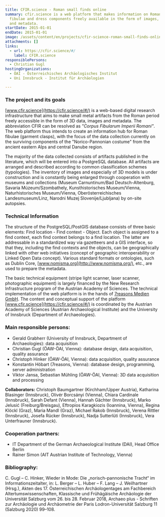 ```yaml
---
title: CFIR.science - Roman small finds online
summary: cfir.science is a web platform that makes information on Roman-age
  fibulae and dress components freely available in the form of images, 3D models
  and metadata.
startDate: 2015-01-01
endDate: 2015-01-01
image: /assets/content/en/projects/cfir-science-roman-small-finds-online/npt_fluegelfibel.jpg
attachments: []
links:
  - url: https://cfir.science/#/
    label: CFIR.science
responsiblePersons:
  - Christian Gugl
hostingOrganizations:
  - ÖAI - Österreichisches Archäologisches Institut
  - Uni Innsbruck - Institut für Archäologien

---
```

### **The project and its goals**

[www.cfir.science](https://cfir.science/#/) is a web-based digital research infrastructure that aims to make small metal artifacts from the Roman period freely accessible in the form of 3D data, images and metadata. The abbreviation CFIR can be resolved as _"Corpus Fibularum Imperii Romani"_. The web platform thus intends to create an information hub for Roman fibulae (garment clasps), with the focus of the data collection currently on the surviving components of the "Norico-Pannonian costume" from the ancient eastern Alps and central Danube region.

The majority of the data collected consists of artifacts published in the literature, which will be entered into a PostgreSQL database. All artifacts are arranged and described according to common classification schemes (typologies). The inventory of images and especially of 3D models is under construction and is constantly being enlarged through cooperation with museums and collections (Museum Carnuntinum/Bad Deutsch-Altenburg, Savaria Múzeum/Szombathely, Kunsthistorisches Museum/Vienna, Naturhistorisches Museum/Vienna, Oberösterreichisches Landesmuseum/Linz, Narodni Muzej Slovenije/Ljubljana) by on-site autopsies.

### **Technical Information**

The structure of the PostgreSQL/PostGIS database consists of three basic elements: Find location - Find context - Object. Each object is assigned to a find context, each find context belongs to a find location. The latter are addressable in a standardized way via gazetteers and a GIS interface, so that they, including the find contexts and the objects, can be geographically linked with other web initiatives (concept of geographic interoperability or Linked Open Data concept). Various standard formats or ontologies, such as Dublin Core, [www.nomisma.org](http://www.nomisma.org/), etc., are used to prepare the metadata.

The basic technical equipment (stripe light scanner, laser scanner, photographic equipment) is largely financed by the New Research Infrastructure program of the Austrian Academy of Sciences. The technical implementation of the web platform is in the hands of [7reasons Medien GmbH](https://www.7reasons.net/). The content and conceptual support of the platform [www.cfir.science](https://cfir.science/#/) is coordinated by the Austrian Academy of Sciences (Austrian Archaeological Institute) and the University of Innsbruck (Department of Archaeologies).

### **Main responsible persons:**

*   Gerald Grabherr (University of Innsbruck, Department of Archaeologies): data acquisition
*   Christian Gugl (ÖAW-ÖAI, Vienna): database design, data acquisition, quality assurance
*   Christoph Hinker (ÖAW-ÖAI, Vienna): data acquisition, quality assurance
*   Konstantin Höbart (7reasons, Vienna): database design, programming, server administration
*   Viktor Jansa, Sebastian Mühling (ÖAW-ÖAI, Vienna): 3D data acquisition and processing

**Collaborators:** Christoph Baumgartner (Kirchham/Upper Austria), Katharina Blasinger (Innsbruck), Olivér Borcsányi (Vienna), Chiara Cardinale (Innsbruck), Sarah Defant (Vienna), Hannah Gächter (Innsbruck), Marko Jelusić (Freiburg/Breisgau), Eftropios Karagkiozis (Ioannina, Vienna), Regina Klöckl (Graz), Maria Mandl (Graz), Michael Rakob (Innsbruck), Verena Rittler (Innsbruck), Josefa Rücker (Innsbruck), Nadja Sutterlüti (Innsbruck), Vera Unterfrauner (Innsbruck).

### **Cooperation partners:**

*   IT Department of the German Archaeological Institute (DAI), Head Office Berlin
*   Rainer Simon (AIT Austrian Institute of Technology, Vienna)

### **Bibliography:**

C. Gugl – C. Hinker, Wieder in Mode: Die „norisch-pannonische Tracht“ im Informationszeitalter, in: L. Berger – L. Huber – F. Lang – J. Weilhartner (Hrsg.), Akten des 17. Österreichischen Archäologentages am Fachbereich Altertumswissenschaften, Klassische und Frühägäische Archäologie der Universität Salzburg vom 26. bis 28. Februar 2018, Archaeo plus - Schriften zur Archäologie und Archäometrie der Paris Lodron-Universität Salzburg 11 (Salzburg 2020) 99–108.